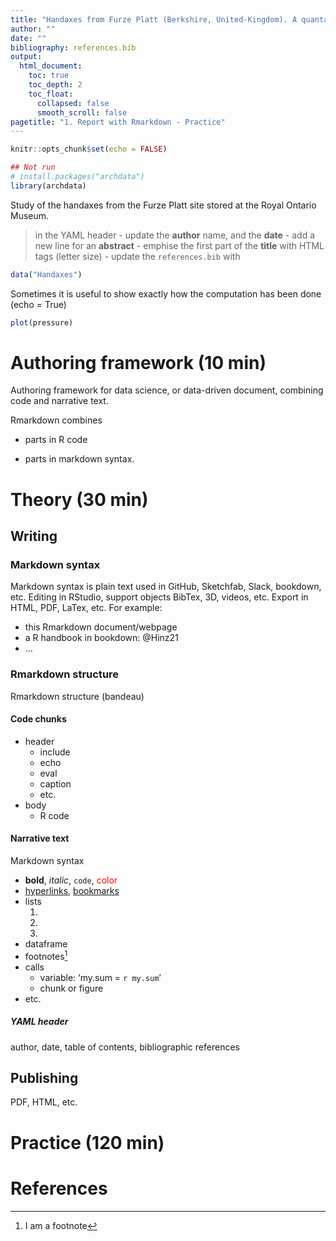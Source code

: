 ```yaml
---
title: "Handaxes from Furze Platt (Berkshire, United-Kingdom). A quantative study of Lower Palaeolithic Axes in South East England"
author: ""
date: ""
bibliography: references.bib
output:
  html_document:
    toc: true
    toc_depth: 2
    toc_float:
      collapsed: false
      smooth_scroll: false
pagetitle: "1. Report with Rmarkdown - Practice"
---
```


```r
knitr::opts_chunk$set(echo = FALSE)

## Not run
# install.packages("archdata")
library(archdata)
```

Study of the handaxes from the Furze Platt site stored at the Royal Ontario Museum.

> in the YAML header
>   - update the **author** name, and the **date**
>   - add a new line for an **abstract**
>   - emphise the first part of the **title** with HTML tags (letter size)
>   - update the `references.bib` with 

```r
data("Handaxes")
```

Sometimes it is useful to show exactly how the computation has been done (echo = True)

```r
plot(pressure)
```

# Authoring framework (10 min)

Authoring framework for data science, or data-driven document, combining code and narrative text. 




Rmarkdown combines

* parts in R code

* parts in markdown syntax. 

# Theory (30 min)

## Writing

### Markdown syntax

Markdown syntax is plain text used in GitHub, Sketchfab, Slack, bookdown, etc. Editing in RStudio, support objects BibTex, 3D, videos, etc. Export in HTML, PDF, LaTex, etc. For example:

* this Rmarkdown document/webpage
* a R handbook in bookdown: @Hinz21
* ...

### Rmarkdown structure


Rmarkdown structure (bandeau)

#### Code chunks

* header
  - include
  - echo
  - eval
  - caption
  - etc.
* body
  - R code

#### Narrative text

Markdown syntax

* **bold**, *italic*, `code`, <span style="color:red">color</span>
* [hyperlinks](https://rmarkdown.rstudio.com/), [bookmarks](#practice)
* lists
  1.
  2.
  3.
* dataframe
* footnotes^[I am a footnote]
* calls
  - variable: 'my.sum = `r my.sum`'
  - chunk or figure
* etc.

##### YAML header

author, date, table of contents, bibliographic references

## Publishing

PDF, HTML, etc.

# Practice (120 min) {#practice}



# References


















